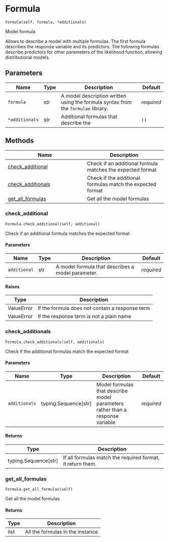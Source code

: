 # Formula { #bambi.Formula }

`Formula(self, formula, *additionals)`

Model formula

Allows to describe a model with multiple formulas. The first formula describes the response
variable and its predictors. The following formulas describe predictors for other parameters
of the likelihood function, allowing distributional models.

## Parameters

| Name           | Type   | Description                                                                         | Default    |
|----------------|--------|-------------------------------------------------------------------------------------|------------|
| `formula`      | str    | A model description written using the formula syntax from the ``formulae`` library. | _required_ |
| `*additionals` | str    | Additional formulas that describe the                                               | `()`       |

## Methods

| Name | Description |
| --- | --- |
| [check_additional](#bambi.Formula.check_additional) | Check if an additional formula matches the expected format |
| [check_additionals](#bambi.Formula.check_additionals) | Check if the additional formulas match the expected format |
| [get_all_formulas](#bambi.Formula.get_all_formulas) | Get all the model formulas |

### check_additional { #bambi.Formula.check_additional }

`Formula.check_additional(self, additional)`

Check if an additional formula matches the expected format

#### Parameters

| Name         | Type   | Description                                       | Default    |
|--------------|--------|---------------------------------------------------|------------|
| `additional` | str    | A model formula that describes a model parameter. | _required_ |

#### Raises

| Type       | Description                                     |
|------------|-------------------------------------------------|
| ValueError | If the formula does not contain a response term |
| ValueError | If the response term is not a plain name        |

### check_additionals { #bambi.Formula.check_additionals }

`Formula.check_additionals(self, additionals)`

Check if the additional formulas match the expected format

#### Parameters

| Name          | Type                   | Description                                                                   | Default    |
|---------------|------------------------|-------------------------------------------------------------------------------|------------|
| `additionals` | typing.Sequence\[str\] | Model formulas that describe model parameters rather than a response variable | _required_ |

#### Returns

| Type                   | Description                                                |
|------------------------|------------------------------------------------------------|
| typing.Sequence\[str\] | If all formulas match the required format, it return them. |

### get_all_formulas { #bambi.Formula.get_all_formulas }

`Formula.get_all_formulas(self)`

Get all the model formulas

#### Returns

| Type   | Description                      |
|--------|----------------------------------|
| list   | All the formulas in the instance |